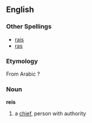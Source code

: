 ==English==
===Other Spellings===
*[[rais]]
*[[ras]]
===Etymology===
From Arabic ?
===Noun===
'''reis'''

#a [[chief]], person with authority